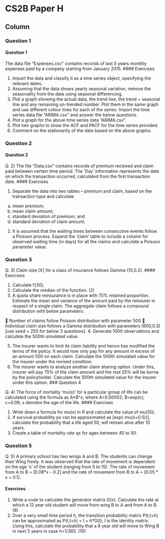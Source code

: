 
CS2B Paper H {data-navmenu="R for Risk Modelling and Survival Analysis"}
==============================================================

Column  {.tabset}
--------------------------------


### Question 1
<h4> Question 1</h4>

The data file “Expenses.csv” contains records of last 5 years monthly expenses paid by a 
company starting from January 2015. 
#### Exercises

1. Import the data and classify it as a time series object, specifying the relevant dates.
2.  Assuming that the data shows yearly seasonal variation, remove the seasonality from 
the data using seasonal differencing. 
3.   Plot a graph showing the actual data, the trend line, the trend + seasonal line and any 
remaining un-trended number. Plot them in the same graph and use different colour 
lines for each of the series. 
Import the time series data file “ARIMA.csv” and answer the below questions. 
4.   Plot a graph for the above time series data “ARIMA.csv”.
5.  Plot two graphs to show the ACF and PACF for the time series provided.
6.  Comment on the stationarity of the data based on the above graphs. 

### Question 2
<h4> Question 2</h4>

Q. 2) The file “Data.csv” contains records of premium received and claim paid between certain 
time period. The ‘Day’ information represents the date on which the transaction occurred, 
calculated from the first transaction date. 
#### Exercises

1. Separate the data into two tables – premium and claim, based on the transaction type 
and calculate 
a) mean premium; 
b) mean claim amount; 
c) standard deviation of premium; and 
d) standard deviation of claim amount. 

2.  It is assumed that the waiting times between consecutive events follow a Poisson 
process. Expand the ‘claim’ table to include a column for observed waiting time (in 
days) for all the claims and calculate a Poisson parameter value.

### Question 3
Q. 3) Claim size [X] for a class of insurance follows Gamma (10,0.2). 
#### Exercises

1. Calculate f{30}. 
2.  Calculate the median of the function. (2)
3.   A quota share reinsurance is in place with 75% retained proportion. Estimate the mean 
and variance of the amount paid by the reinsurer in respect of a single claim.
The aggregate claim follows a compound distribution with below parameters: 

 Number of claims follow Poisson distribution with parameter 500 
 Individual claim size follows a Gamma distribution with parameters (600,0.3) 
[use seed = 250 for below 3 questions]. 
4.   Generate 1000 observations and calculate the 500th simulated value. 
 
5.  The insurer wants to limit its claim liability and hence has modified the terms of the 
policy. It would now only pay for any amount in excess of an amount 500 on each 
claim. Calculate the 500th simulated value for the insurer under the revised condition. 
6.  The insurer wants to analyze another claim sharing option. Under this, insurer will pay 
75% of the claim amount and the rest 25% will be borne by the policyholder. Calculate 
the 500th simulated value for the insurer under this option. 
### Question 4

Q. 4) The force of mortality ‘mu(x)’ for a particular group of life can be calculated using the 
formula as A*B^x; where A=0.00002; B=exp(c); c=0.09; x denotes the age of the life. 
#### Exercises

1. Write down a formula for mu(x) in R and calculate the value of mu(50). 
2.  If survival probability px can be approximated as [exp(-mu(x+0.5))], calculate the 
probability that a life aged 50, will remain alive after 10 years. 
3.   Create a table of mortality rate qx for ages between 40 to 50. 

### Question 5
Q. 5) A primary school has two wings A and B. The students can change their Wing freely. It was 
observed that the rate of movement is dependent on the age ‘x’ of the student (ranging from 
5 to 15). The rate of movement from A to B = [0.08*x – 0.2] and the rate of movement from 
B to A = [0.05 * x + 0.1]. 



#### Exercises

1. Write a code to calculate the generator matrix G(x). Calculate the rate at which a 12 
year old student will move from wing B to A and from A to B. (8)
2.  Over a very small time period h, the transition probability matrix P(t,t+h) can be 
approximated as P(t,t+h) = I + h*G(t); I is the identity matrix. Using this, calculate the 
probability that a 8 year old will move to Wing B in next 5 years in case h=1/365. (10)
